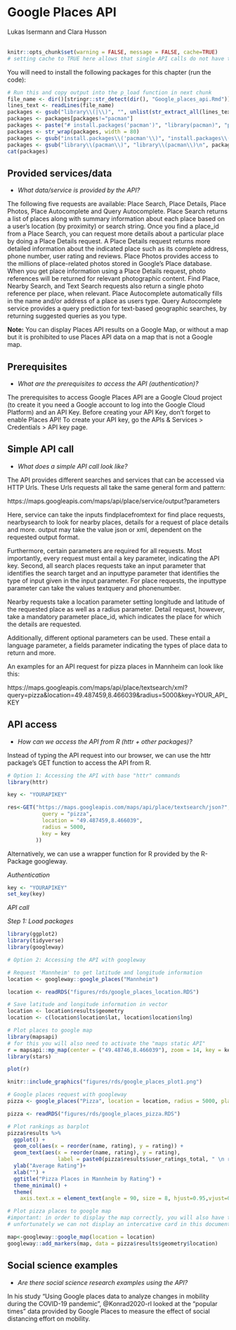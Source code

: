 
# Google Places API
<chauthors>Lukas Isermann and Clara Husson</chauthors>
<br><br>

```r
knitr::opts_chunk$set(warning = FALSE, message = FALSE, cache=TRUE)
# setting cache to TRUE here allows that single API calls do not have to be run every time when knitting index or the single script, but only when something has been changed in index or single script
```

You will need to install the following packages for this chapter (run the code):

```r
# Run this and copy output into the p_load function in next chunk
file_name <- dir()[stringr::str_detect(dir(), "Google_places_api.Rmd")]
lines_text <- readLines(file_name)
packages <- gsub("library\\(|\\)", "", unlist(str_extract_all(lines_text, "library\\([a-zA-z0-9]*\\)|p_load\\([a-zA-z0-9]*\\)")))
packages <- packages[packages!="pacman"]
packages <- paste("# install.packages('pacman')", "library(pacman)", "p_load('", paste(packages, collapse="', '"), "')",sep="")
packages <- str_wrap(packages, width = 80)
packages <- gsub("install.packages\\('pacman'\\)", "install.packages\\('pacman'\\)\n", packages)
packages <- gsub("library\\(pacman\\)", "library\\(pacman\\)\n", packages)
cat(packages)
```

## Provided services/data

* *What data/service is provided by the API?*

The following five requests are available: Place Search, Place Details, Place Photos, Place Autocomplete and Query Autocomplete. Place Search returns a list of places along with summary information about each place based on a user's location (by proximity) or search string. Once you find a place_id from a Place Search, you can request more details about a particular place by doing a Place Details request. A Place Details request returns more detailed information about the indicated place such as its complete address, phone number, user rating and reviews. Place Photos provides access to the millions of place-related photos stored in Google's Place database. When you get place information using a Place Details request, photo references will be returned for relevant photographic content. Find Place, Nearby Search, and Text Search requests also return a single photo reference per place, when relevant. Place Autocomplete automatically fills in the name and/or address of a place as users type. Query Autocomplete service provides a query prediction for text-based geographic searches, by returning suggested queries as you type.

**Note:** You can display Places API results on a Google Map, or without a map but it is prohibited to use Places API data on a map that is not a Google map.


## Prerequisites
* *What are the prerequisites to access the API (authentication)? *


The prerequisites to access Google Places API are a Google Cloud project (to create it you need a Google account to log into the Google Cloud Platform) and an API Key. Before creating your API Key, don’t forget to enable Places API! To create your API key, go the APIs & Services > Credentials > API key page. 



## Simple API call
* *What does a simple API call look like?*

The API provides different searches and services that can be accessed via HTTP Urls. These Urls requests all take the same general form and pattern:

https://maps.googleapis.com/maps/api/place/service/output?parameters

Here, service can take the inputs findplacefromtext for find place requests, nearbysearch to look for nearby places, details for a request of place details and more. output may take the value json or xml, dependent on the requested output format. 

Furthermore, certain parameters are required for all requests. Most importantly, every request must entail a key parameter, indicating the API key. Second, all search places requests take an input parameter that identifies the search target and an inputtype parameter that identifies the type of input given in the input parameter. For place requests, the inputtype parameter can take the values textquery and phonenumber. 

Nearby requests take a location parameter setting longitude and latitude of the requested place as well as a radius parameter. Detail request, however, take a mandatory parameter place_id, which indicates the place for which the details are requested. 

Additionally, different optional parameters can be used. These entail a language parameter, a fields parameter indicating the types of place data to return and more. 


An examples for an API request for pizza places in Mannheim can look like this:

https://maps.googleapis.com/maps/api/place/textsearch/xml?query=pizza&location=49.487459,8.466039&radius=5000&key=YOUR_API_KEY





## API access
* *How can we access the API from R (httr + other packages)?* 

Instead of typing the API request into our browser, we can use the httr package’s GET function to access the API from R.

```r


# Option 1: Accessing the API with base "httr" commands
library(httr)

key <- "YOURAPIKEY"

res<-GET("https://maps.googleapis.com/maps/api/place/textsearch/json?", query = list(
           query = "pizza",
           location = "49.487459,8.466039",
           radius = 5000,
           key = key
         ))


```

Alternatively, we can use a wrapper function for R provided by the R-Package googleway.

*Authentication*

```r
key <- "YOURAPIKEY"
set_key(key)
```

*API call*

*Step 1: Load packages*

```r
library(ggplot2)
library(tidyverse)
library(googleway)
```


<!-- A cache version of location is available in "figures/rds/google_places_location.RDS" -->

```r
# Option 2: Accessing the API with googleway

# Request 'Mannheim' to get latitude and longitude information
location <- googleway::google_places("Mannheim")
```

```r
location <- readRDS("figures/rds/google_places_location.RDS")
```

```r
# Save latitude and longitude information in vector
location <- location$results$geometry
location <- c(location$location$lat, location$location$lng)
```



<!-- A cache version of this plot is available in "figures/rds/google_places_plot1.RDS" -->

```r
# Plot places to google map
library(mapsapi)
# for this you will also need to activate the "maps static API"
r = mapsapi::mp_map(center = ("49.48746,8.466039"), zoom = 14, key = key, quiet = TRUE)
library(stars)

plot(r)
```

```r
knitr::include_graphics("figures/rds/google_places_plot1.png")
```





<!-- A cache version of pizza is available in "figures/rds/google_places_pizza.RDS" -->

```r
# Google places request with googleway
pizza <- google_places("Pizza", location = location, radius = 5000, place_type = "food")
```

```r
pizza <- readRDS("figures/rds/google_places_pizza.RDS")
```


```r
# Plot rankings as barplot
pizza$results %>%
  ggplot() +
  geom_col(aes(x = reorder(name, rating), y = rating)) +
  geom_text(aes(x = reorder(name, rating), y = rating),
                label = paste0(pizza$results$user_ratings_total, " \n ratings"), size = 2) +
  ylab("Average Rating")+
  xlab("") +
  ggtitle("Pizza Places in Mannheim by Rating") +
  theme_minimal() +
  theme(
    axis.text.x = element_text(angle = 90, size = 8, hjust=0.95,vjust=0.2))


```

```r
# Plot pizza places to google map
#important: in order to display the map correctly, you will also have to enable the Maps JavaScript API on GCP
# unfortunately we can not display an intercative card in this document, but check out the below code in your own rmd-file! 

map<-googleway::google_map(location = location)
googleway::add_markers(map, data = pizza$results$geometry$location)
```


## Social science examples
* *Are there social science research examples using the API?*

In his study “Using Google places data to analyze changes in mobility during the COVID-19 pandemic”, @Konrad2020-rl looked at the “popular times” data provided by Google Places to measure the effect of social distancing effort on mobility.


